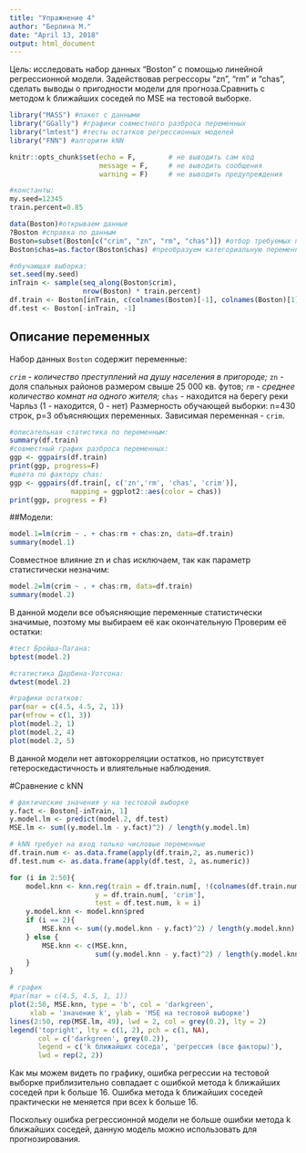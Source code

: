 ---
title: "Упражнение 4"
author: "Берлина М."
date: "April 13, 2018"
output: html_document
---
Цель: исследовать набор данных "Boston" с помощью линейной регрессионной модели. Задействовав регрессоры "zn", "rm" и "chas", сделать выводы о пригодности модели для прогноза.Сравнить с методом k ближайших соседей по MSE на тестовой выборке. 

```{r setup, echo = F, message = F, warning = F}
library("MASS") #пакет с данными
library("GGally") #графики совместного разброса переменных
library("lmtest") #тесты остатков регрессионных моделей
library("FNN") #алгоритм kNN

knitr::opts_chunk$set(echo = F,        # не выводить сам код
                      message = F,     # не выводить сообщения
                      warning = F)     # не выводить предупреждения

#константы:
my.seed=12345
train.percent=0.85

data(Boston)#открываем данные
?Boston #справка по данным
Boston=subset(Boston[c("crim", "zn", "rm", "chas")]) #отбор требуемых переменных для анализа
Boston$chas=as.factor(Boston$chas) #преобразуем категориальную переменную в факторную

#обучающая выборка:
set.seed(my.seed)
inTrain <- sample(seq_along(Boston$crim), 
                  nrow(Boston) * train.percent)
df.train <- Boston[inTrain, c(colnames(Boston)[-1], colnames(Boston)[1])]
df.test <- Boston[-inTrain, -1]

```

## Описание переменных
Набор данных ```Boston``` содержит переменные:

*```crim``` - количество преступлений на душу населения в пригороде;
*```zn``` - доля спальных районов размером свыше 25 000 кв. футов;
*```rm``` - среднее количество комнат на одного жителя;
*```chas``` - находится на берегу реки Чарльз (1 - находится, 0 - нет)
Размерность обучающей выборки: n=430 строк, p=3 объясняющих переменных. Зависимая переменная - ```crim```.

```{r}
#описательная статистика по переменным:
summary(df.train)
#совместный график разброса переменных:
ggp <- ggpairs(df.train)
print(ggp, progress=F)
#цвета по фактору chas:
ggp <- ggpairs(df.train[, c('zn','rm', 'chas', 'crim')], 
               mapping = ggplot2::aes(color = chas))
print(ggp, progress = F)
```

##Модели:

```{r}
model.1=lm(crim ~ . + chas:rm + chas:zn, data=df.train)
summary(model.1)

```
Совместное влияние zn и chas исключаем, так как параметр статистически незначим:

```{r}
model.2=lm(crim ~ . + chas:rm, data=df.train)
summary(model.2)
```
В данной модели все объясняющие переменные статистически значимые, поэтому мы выбираем её как окончательную Проверим её остатки:

```{r}
#тест Бройша-Пагана:
bptest(model.2)

#статистика Дарбина-Уотсона:
dwtest(model.2)

#графики остатков:
par(mar = c(4.5, 4.5, 2, 1))
par(mfrow = c(1, 3))
plot(model.2, 1)
plot(model.2, 4)
plot(model.2, 5)
```

В данной модели нет автокорреляции остатков, но присутствует гетероскедастичность и влиятельные наблюдения.

#Сравнение с kNN

```{r}
# фактические значения y на тестовой выборке
y.fact <- Boston[-inTrain, 1]
y.model.lm <- predict(model.2, df.test)
MSE.lm <- sum((y.model.lm - y.fact)^2) / length(y.model.lm)

# kNN требует на вход только числовые переменные
df.train.num <- as.data.frame(apply(df.train,2, as.numeric))
df.test.num <- as.data.frame(apply(df.test, 2, as.numeric))

for (i in 2:50){
    model.knn <- knn.reg(train = df.train.num[, !(colnames(df.train.num) %in% 'crim')], 
                     y = df.train.num[, 'crim'], 
                     test = df.test.num, k = i)
    y.model.knn <- model.knn$pred
    if (i == 2){
        MSE.knn <- sum((y.model.knn - y.fact)^2) / length(y.model.knn)
    } else {
        MSE.knn <- c(MSE.knn, 
                     sum((y.model.knn - y.fact)^2) / length(y.model.knn))
    }
}

# график
#par(mar = c(4.5, 4.5, 1, 1))
plot(2:50, MSE.knn, type = 'b', col = 'darkgreen',
     xlab = 'значение k', ylab = 'MSE на тестовой выборке')
lines(2:50, rep(MSE.lm, 49), lwd = 2, col = grey(0.2), lty = 2)
legend('topright', lty = c(1, 2), pch = c(1, NA), 
       col = c('darkgreen', grey(0.2)), 
       legend = c('k ближайших соседа', 'регрессия (все факторы)'), 
       lwd = rep(2, 2))
```

Как мы можем видеть по графику, ошибка регрессии на тестовой выборке приблизительно совпадает с ошибкой метода k ближайших соседей при k больше 16. Ошибка метода k ближайших соседей практически не меняется при всех k больше 16.

Поскольку ошибка регрессионной модели не больше ошибки метода k ближайших соседей, данную модель можно использовать для прогнозирования.